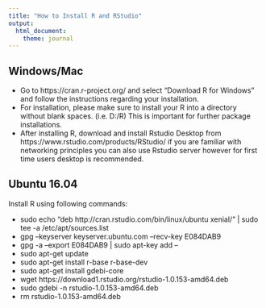 ---
title: "How to Install R and RStudio"
output: 
  html_document:
    theme: journal
---

## Windows/Mac
-	Go to https://cran.r-project.org/ and select "Download R for Windows" and follow the instructions regarding your installation.
-	For installation, please make sure to install your R into a directory without blank spaces. (i.e. D:/R) This is important for further package installations.
-	After installing R, download and install Rstudio Desktop from https://www.rstudio.com/products/RStudio/ if you are familiar with networking principles you can also use Rstudio server however for first time users desktop is recommended.

## Ubuntu 16.04
Install R using following commands:

- sudo echo "deb http://cran.rstudio.com/bin/linux/ubuntu xenial/" | sudo tee -a /etc/apt/sources.list
- gpg --keyserver keyserver.ubuntu.com --recv-key E084DAB9
- gpg -a --export E084DAB9 | sudo apt-key add --
- sudo apt-get update
- sudo apt-get install r-base r-base-dev
- sudo apt-get install gdebi-core
- wget https://download1.rstudio.org/rstudio-1.0.153-amd64.deb
- sudo gdebi -n rstudio-1.0.153-amd64.deb
- rm rstudio-1.0.153-amd64.deb
